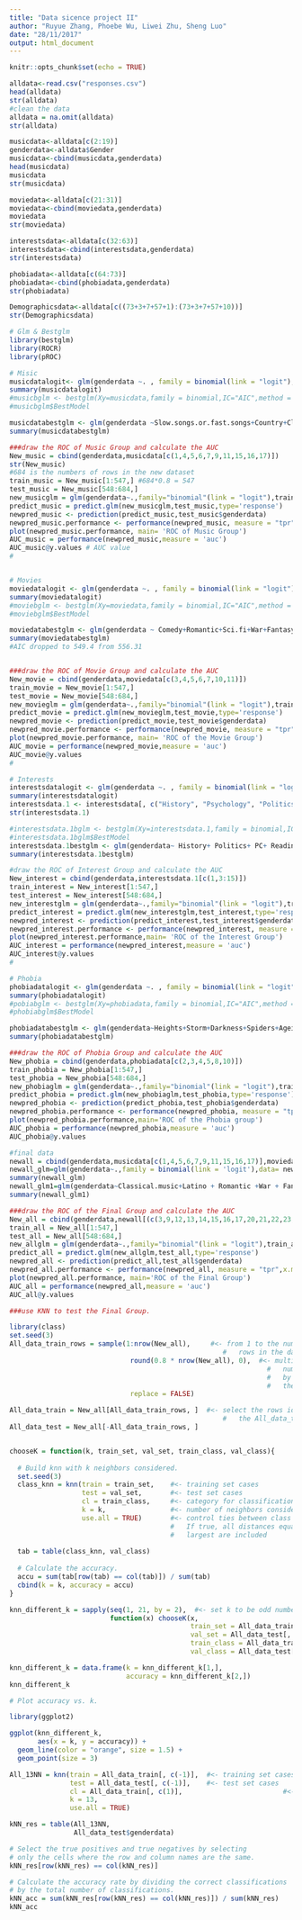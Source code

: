 ```yaml
---
title: "Data sicence project II"
author: "Ruyue Zhang, Phoebe Wu, Liwei Zhu, Sheng Luo"
date: "28/11/2017"
output: html_document
---
```


```r
knitr::opts_chunk$set(echo = TRUE)
```

```r

alldata<-read.csv("responses.csv")
head(alldata)
str(alldata)
#clean the data
alldata = na.omit(alldata)
str(alldata)

musicdata<-alldata[c(2:19)]
genderdata<-alldata$Gender
musicdata<-cbind(musicdata,genderdata)
head(musicdata)
musicdata
str(musicdata)

moviedata<-alldata[c(21:31)]
moviedata<-cbind(moviedata,genderdata)
moviedata
str(moviedata)

interestsdata<-alldata[c(32:63)]
interestsdata<-cbind(interestsdata,genderdata)
str(interestsdata)

phobiadata<-alldata[c(64:73)]
phobiadata<-cbind(phobiadata,genderdata)
str(phobiadata)

Demographicsdata<-alldata[c((73+3+7+57+1):(73+3+7+57+10))]
str(Demographicsdata)
```


```r
# Glm & Bestglm
library(bestglm)
library(ROCR)
library(pROC)

# Misic
musicdatalogit<- glm(genderdata ~. , family = binomial(link = "logit"), data = musicdata)
summary(musicdatalogit)
#musicbglm <- bestglm(Xy=musicdata,family = binomial,IC="AIC",method = "forward")
#musicbglm$BestModel

musicdatabestglm <- glm(genderdata ~Slow.songs.or.fast.songs+Country+Classical.music+Musical+Pop+Metal.or.Hardrock+Hiphop..Rap+Alternative+Latino+Techno..Trance , family = binomial(link = "logit"), data = musicdata)
summary(musicdatabestglm)

###draw the ROC of Music Group and calculate the AUC
New_music = cbind(genderdata,musicdata[c(1,4,5,6,7,9,11,15,16,17)])
str(New_music)
#684 is the numbers of rows in the new dataset
train_music = New_music[1:547,] #684*0.8 = 547
test_music = New_music[548:684,]
new_musicglm = glm(genderdata~.,family="binomial"(link = "logit"),train_music)
predict_music = predict.glm(new_musicglm,test_music,type='response')
newpred_music <- prediction(predict_music,test_music$genderdata)
newpred_music.performance <- performance(newpred_music, measure = "tpr",x.measure = "fpr")
plot(newpred_music.performance, main= 'ROC of Music Group')
AUC_music = performance(newpred_music,measure = 'auc')
AUC_music@y.values # AUC value
#


# Movies
moviedatalogit <- glm(genderdata ~. , family = binomial(link = "logit"), data = moviedata)
summary(moviedatalogit)
#moviebglm <- bestglm(Xy=moviedata,family = binomial,IC="AIC",method = "forward")
#moviebglm$BestModel

moviedatabestglm <- glm(genderdata ~ Comedy+Romantic+Sci.fi+War+Fantasy.Fairy.tales+Western+Action, family = binomial(link = "logit"), data = moviedata)
summary(moviedatabestglm)
#AIC dropped to 549.4 from 556.31


###draw the ROC of Movie Group and calculate the AUC
New_movie = cbind(genderdata,moviedata[c(3,4,5,6,7,10,11)])
train_movie = New_movie[1:547,]
test_movie = New_movie[548:684,]
new_movieglm = glm(genderdata~.,family="binomial"(link = "logit"),train_movie)
predict_movie = predict.glm(new_movieglm,test_movie,type='response')
newpred_movie <- prediction(predict_movie,test_movie$genderdata)
newpred_movie.performance <- performance(newpred_movie, measure = "tpr",x.measure = "fpr")
plot(newpred_movie.performance, main= 'ROC of the Movie Group')
AUC_movie = performance(newpred_movie,measure = 'auc')
AUC_movie@y.values
#

# Interests
interestsdatalogit <- glm(genderdata ~. , family = binomial(link = "logit"), data = interestsdata)
summary(interestsdatalogit)
interestsdata.1 <- interestsdata[, c("History", "Psychology", "Politics", "PC", "Reading", "Foreign.languages", "Cars", "Dancing", "Active.sport", "Gardening", "Shopping", "Science.and.technology", "Theatre", "Fun.with.friends", "Pets", "genderdata")]
str(interestsdata.1)

#interestsdata.1bglm <- bestglm(Xy=interestsdata.1,family = binomial,IC="AIC",method = "forward")
#interestsdata.1bglm$BestModel
interestsdata.1bestglm <- glm(genderdata~ History+ Politics+ PC+ Reading+ Foreign.languages+ Cars+ Dancing+ Active.sport+ Gardening+ Shopping+ Science.and.technology+ Theatre+ Fun.with.friends+ Pets, family = binomial(link = "logit"), data =interestsdata.1)
summary(interestsdata.1bestglm)

#draw the ROC of Interest Group and calculate the AUC
New_interest = cbind(genderdata,interestsdata.1[c(1,3:15)])
train_interest = New_interest[1:547,]
test_interest = New_interest[548:684,]
new_interestglm = glm(genderdata~.,family="binomial"(link = "logit"),train_interest)
predict_interest = predict.glm(new_interestglm,test_interest,type='response')
newpred_interest <- prediction(predict_interest,test_interest$genderdata)
newpred_interest.performance <- performance(newpred_interest, measure = "tpr",x.measure = "fpr")
plot(newpred_interest.performance,main= 'ROC of the Interest Group')
AUC_interest = performance(newpred_interest,measure = 'auc')
AUC_interest@y.values
#

# Phobia
phobiadatalogit <- glm(genderdata ~. , family = binomial(link = "logit"), data = phobiadata)
summary(phobiadatalogit)
#pobiabglm <- bestglm(Xy=phobiadata,family = binomial,IC="AIC",method = "forward")
#phobiabglm$BestModel

phobiadatabestglm <- glm(genderdata~Heights+Storm+Darkness+Spiders+Ageing+Fear.of.public.speaking, family = binomial(link = "logit"), data = phobiadata)
summary(phobiadatabestglm)

###draw the ROC of Phobia Group and calculate the AUC
New_phobia = cbind(genderdata,phobiadata[c(2,3,4,5,8,10)])
train_phobia = New_phobia[1:547,]
test_phobia = New_phobia[548:684,]
new_phobiaglm = glm(genderdata~.,family="binomial"(link = "logit"),train_phobia)
predict_phobia = predict.glm(new_phobiaglm,test_phobia,type='response')
newpred_phobia <- prediction(predict_phobia,test_phobia$genderdata)
newpred_phobia.performance <- performance(newpred_phobia, measure = "tpr",x.measure = "fpr")
plot(newpred_phobia.performance,main='ROC of the Phobia group')
AUC_phobia = performance(newpred_phobia,measure = 'auc')
AUC_phobia@y.values

```


```r
#final data
newall = cbind(genderdata,musicdata[c(1,4,5,6,7,9,11,15,16,17)],moviedata[c(3,4,5,6,7,10,11)],interestsdata.1[c(1,3:15)],phobiadata[c(2,3,4,5,8,10)])
newall_glm=glm(genderdata~.,family = binomial(link = 'logit'),data= newall)
summary(newall_glm)
newall_glm1=glm(genderdata~Classical.music+Latino + Romantic +War + Fantasy.Fairy.tales+ Western +Action + PC + Reading + Foreign.languages +Cars + Dancing + Active.sport + Shopping + Storm + Heights + Spiders + + Fear.of.public.speaking,family = binomial(link = 'logit'),data= newall)
summary(newall_glm1)

###draw the ROC of the Final Group and calculate the AUC
New_all = cbind(genderdata,newall[(c(3,9,12,13,14,15,16,17,20,21,22,23,24,25,27,28,29,32,34,35,37))+1])
train_all = New_all[1:547,]
test_all = New_all[548:684,]
new_allglm = glm(genderdata~.,family="binomial"(link = "logit"),train_all)
predict_all = predict.glm(new_allglm,test_all,type='response')
newpred_all <- prediction(predict_all,test_all$genderdata)
newpred_all.performance <- performance(newpred_all, measure = "tpr",x.measure = "fpr")
plot(newpred_all.performance, main='ROC of the Final Group')
AUC_all = performance(newpred_all,measure = 'auc')
AUC_all@y.values

```


```r
###use KNN to test the Final Group.

library(class)
set.seed(3)
All_data_train_rows = sample(1:nrow(New_all),     #<- from 1 to the number of 
                                                     #   rows in the data set
                              round(0.8 * nrow(New_all), 0),  #<- multiply the 
                                                                #   number of rows
                                                                #   by 0.8 and round
                                                                #   the decimals
                              replace = FALSE) 

All_data_train = New_all[All_data_train_rows, ]  #<- select the rows identified in
                                                     #   the All_data_train_rows data
All_data_test = New_all[-All_data_train_rows, ]


chooseK = function(k, train_set, val_set, train_class, val_class){
  
  # Build knn with k neighbors considered.
  set.seed(3)
  class_knn = knn(train = train_set,    #<- training set cases
                  test = val_set,       #<- test set cases
                  cl = train_class,     #<- category for classification
                  k = k,                #<- number of neighbors considered
                  use.all = TRUE)       #<- control ties between class assignments
                                        #   If true, all distances equal to the kth 
                                        #   largest are included
  
  tab = table(class_knn, val_class)
  
  # Calculate the accuracy.
  accu = sum(tab[row(tab) == col(tab)]) / sum(tab)                         
  cbind(k = k, accuracy = accu)
}

knn_different_k = sapply(seq(1, 21, by = 2),  #<- set k to be odd number from 1 to 21
                         function(x) chooseK(x, 
                                             train_set = All_data_train[, c(-1)],
                                             val_set = All_data_test[, c(-1)],
                                             train_class = All_data_train[, c(1)],
                                             val_class = All_data_test[, c(1)]))

knn_different_k = data.frame(k = knn_different_k[1,],
                             accuracy = knn_different_k[2,])
knn_different_k

# Plot accuracy vs. k.

library(ggplot2)

ggplot(knn_different_k,
       aes(x = k, y = accuracy)) +
  geom_line(color = "orange", size = 1.5) +
  geom_point(size = 3)

All_13NN = knn(train = All_data_train[, c(-1)],  #<- training set cases
               test = All_data_test[, c(-1)],    #<- test set cases
               cl = All_data_train[, c(1)],                         #<- category for true classification
               k = 13,                                                       #<- number of neighbors considered
               use.all = TRUE)  

kNN_res = table(All_13NN,
                All_data_test$genderdata)

# Select the true positives and true negatives by selecting
# only the cells where the row and column names are the same.
kNN_res[row(kNN_res) == col(kNN_res)]

# Calculate the accuracy rate by dividing the correct classifications
# by the total number of classifications.
kNN_acc = sum(kNN_res[row(kNN_res) == col(kNN_res)]) / sum(kNN_res)
kNN_acc
```

